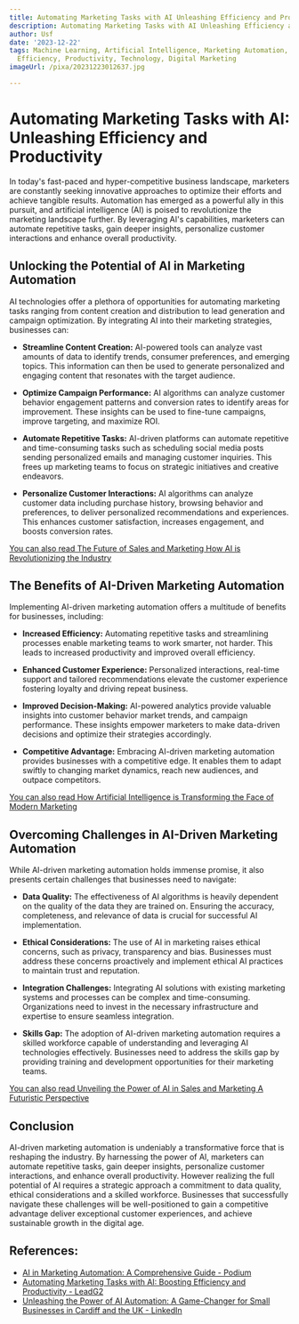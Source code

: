 ```yaml
---
title: Automating Marketing Tasks with AI Unleashing Efficiency and Productivity
description: Automating Marketing Tasks with AI Unleashing Efficiency and Productivity
author: Usf
date: '2023-12-22'
tags: Machine Learning, Artificial Intelligence, Marketing Automation, Automation,
  Efficiency, Productivity, Technology, Digital Marketing
imageUrl: /pixa/20231223012637.jpg

---
```

# Automating Marketing Tasks with AI: Unleashing Efficiency and Productivity

In  today's fast-paced and hyper-competitive  business landscape, marketers  are constantly seeking  innovative approaches to optimize  their efforts and achieve tangible  results. Automation has emerged as a powerful ally in this pursuit, and artificial intelligence (AI) is poised to revolutionize the marketing landscape  further. By leveraging  AI's capabilities, marketers can automate  repetitive tasks, gain deeper insights, personalize customer interactions and enhance overall productivity.

## Unlocking the Potential of AI in  Marketing Automation

AI  technologies offer a plethora of opportunities for automating marketing tasks ranging from content creation and distribution to lead generation  and campaign  optimization. By  integrating AI into their marketing strategies, businesses can:

* **Streamline Content Creation:** AI-powered tools can analyze vast amounts of data to identify trends,  consumer preferences, and emerging topics. This information can then be used to generate personalized and engaging content  that resonates with the target audience.

* **Optimize  Campaign Performance:** AI algorithms  can analyze customer behavior engagement patterns and conversion rates to identify areas for improvement. These insights can be used to fine-tune campaigns, improve targeting, and maximize ROI.

* **Automate Repetitive Tasks:** AI-driven platforms can automate repetitive and time-consuming tasks such as scheduling social media posts sending personalized emails and managing customer inquiries. This  frees up marketing teams to focus on strategic initiatives and creative  endeavors.

* **Personalize Customer Interactions:**  AI algorithms can analyze customer data including purchase history, browsing behavior and preferences, to deliver personalized recommendations and experiences. This enhances customer satisfaction, increases engagement,  and boosts conversion rates.

[You can  also read The Future of Sales and Marketing  How AI is Revolutionizing the Industry](The%20Future%20of%20Sales%20and%20Marketing%20How%20AI%20is%20Revolutionizing%20the%20Industry)


##  The Benefits of AI-Driven Marketing Automation

Implementing AI-driven marketing automation offers a multitude of benefits for  businesses, including:

* **Increased Efficiency:** Automating repetitive tasks and streamlining processes enable marketing teams to work smarter, not harder. This leads to increased productivity and improved overall  efficiency.

* **Enhanced Customer  Experience:**  Personalized  interactions, real-time support and tailored  recommendations  elevate the customer  experience fostering  loyalty and driving repeat business.

* **Improved  Decision-Making:** AI-powered analytics provide valuable insights into customer  behavior market trends, and campaign performance. These insights empower marketers to make data-driven decisions and optimize  their strategies accordingly.

* **Competitive Advantage:** Embracing AI-driven marketing automation provides businesses  with a competitive edge.  It enables them to adapt swiftly to changing market dynamics, reach new audiences, and outpace  competitors.

[You can  also read How Artificial Intelligence is Transforming the Face of Modern Marketing](How%20Artificial%20Intelligence%20is%20Transforming%20the%20Face%20of%20Modern%20Marketing)


## Overcoming Challenges  in AI-Driven Marketing Automation

While AI-driven marketing automation holds immense promise, it also presents certain challenges that businesses need to navigate:

* **Data Quality:** The effectiveness of AI algorithms is heavily dependent on the quality  of  the data they are trained on. Ensuring the accuracy, completeness, and relevance of data is crucial for  successful AI implementation.

* **Ethical Considerations:** The use  of AI in marketing raises ethical  concerns, such as privacy, transparency and  bias. Businesses must address these concerns proactively and implement ethical AI practices to maintain trust and reputation.

*  **Integration Challenges:** Integrating AI solutions with existing marketing systems and processes can be complex and time-consuming. Organizations need to invest in the necessary  infrastructure and expertise to ensure seamless integration.

* **Skills Gap:** The adoption  of AI-driven marketing automation  requires a skilled workforce capable of understanding and leveraging AI technologies effectively. Businesses need to address the skills gap  by providing training and development opportunities for their marketing teams.

[You can also read Unveiling the Power of AI in  Sales and Marketing A Futuristic Perspective](Unveiling%20the%20Power%20of%20AI%20in%20Sales%20and%20Marketing%20A%20Futuristic%20Perspective)


## Conclusion

AI-driven marketing  automation is undeniably a transformative force that is reshaping the industry. By  harnessing the  power of AI, marketers can automate repetitive tasks,  gain deeper insights, personalize customer interactions, and enhance overall productivity. However realizing  the full potential of AI requires a strategic approach a commitment to  data quality,  ethical considerations and  a skilled workforce. Businesses that successfully navigate  these challenges will be well-positioned to gain a competitive advantage deliver exceptional customer experiences, and achieve sustainable growth in  the digital age.

## References:
- [AI in Marketing Automation: A Comprehensive Guide - Podium](https://www.podium.com/article/ai-in-marketing-automation/)
- [Automating Marketing Tasks with AI: Boosting Efficiency and Productivity - LeadG2](https://leadg2.thecenterforsalesstrategy.com/blog/automating-marketing-tasks-with-ai)
- [Unleashing the Power of AI Automation: A Game-Changer for Small Businesses in Cardiff and the UK - LinkedIn](https://www.linkedin.com/pulse/unleashing-power-ai-automation-game-changer-small-cardiff-khan--uzvwf)
